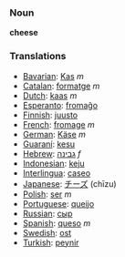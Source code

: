 === Noun ===

'''cheese'''

=== Translations ===
*[[Bavarian]]: [[Kas]] ''m''
*[[Catalan]]: [[formatge]] ''m''
*[[Dutch]]: [[kaas]] ''m''
*[[Esperanto]]: [[fromaĝo]]
*[[Finnish]]: [[juusto]]
*[[French]]: [[fromage]] ''m''
*[[German]]: [[Käse]] ''m''
*[[Guaraní]]: [[kesu]]
*[[Hebrew]]: [[גבינה]] ''f''
*[[Indonesian]]: [[keju]]
*[[Interlingua]]: [[caseo]]
*[[Japanese]]: [[チーズ]] (chīzu)
*[[Polish]]: [[ser]] ''m''
*[[Portuguese]]: [[queijo]]
*[[Russian]]: [[сыр]]
*[[Spanish]]: [[queso]] ''m''
*[[Swedish]]: [[ost]]
*[[Turkish]]: [[peynir]]